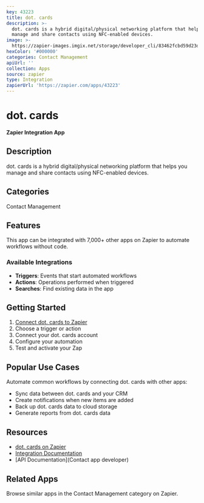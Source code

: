 ```yaml
---
key: 43223
title: dot. cards
description: >-
  dot. cards is a hybrid digital/physical networking platform that helps you
  manage and share contacts using NFC-enabled devices.
image: >-
  https://zapier-images.imgix.net/storage/developer_cli/83462fcbd59d23ddbd71135c5c4e687c.png?auto=format%2Ccompress&ixlib=python-3.0.0&q=50
hexColor: '#000000'
categories: Contact Management
apiUrl: ''
collection: Apps
source: zapier
type: Integration
zapierUrl: 'https://zapier.com/apps/43223'
---
```

# dot. cards

**Zapier Integration App**

## Description

dot. cards is a hybrid digital/physical networking platform that helps you manage and share contacts using NFC-enabled devices.

## Categories

Contact Management

## Features

This app can be integrated with 7,000+ other apps on Zapier to automate workflows without code.

### Available Integrations

- **Triggers**: Events that start automated workflows
- **Actions**: Operations performed when triggered
- **Searches**: Find existing data in the app

## Getting Started

1. [Connect dot. cards to Zapier](https://zapier.com/apps/43223)
2. Choose a trigger or action
3. Connect your dot. cards account
4. Configure your automation
5. Test and activate your Zap

## Popular Use Cases

Automate common workflows by connecting dot. cards with other apps:

- Sync data between dot. cards and your CRM
- Create notifications when new items are added
- Back up dot. cards data to cloud storage
- Generate reports from dot. cards data

## Resources

- [dot. cards on Zapier](https://zapier.com/apps/43223)
- [Integration Documentation](https://zapier.com/apps/43223/integrations)
- [API Documentation](Contact app developer)

## Related Apps

Browse similar apps in the Contact Management category on Zapier.
